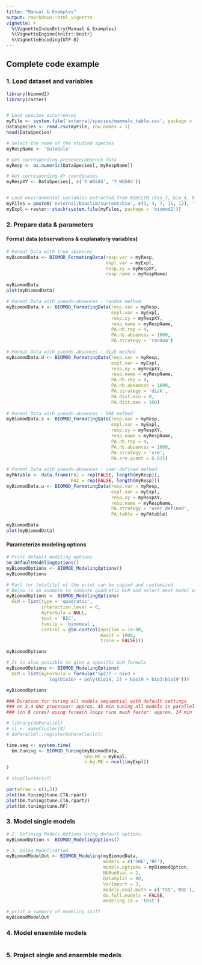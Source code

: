 ```yaml
---
title: "Manual & Examples"
output: rmarkdown::html_vignette
vignette: >
  %\VignetteIndexEntry{Manual & Examples}
  %\VignetteEngine{knitr::knitr}
  %\VignetteEncoding{UTF-8}
---
```


<link rel="stylesheet" href="https://use.fontawesome.com/releases/v5.0.13/css/all.css" integrity="sha384-DNOHZ68U8hZfKXOrtjWvjxusGo9WQnrNx2sqG0tfsghAvtVlRW3tvkXWZh58N9jp" crossorigin="anonymous">



## <i class="fas fa-code"></i> Complete code example

### 1. Load dataset and variables

```R
library(biomod2)
library(raster)


# Load species occurrences
myFile <- system.file('external/species/mammals_table.csv', package = 'biomod2')
DataSpecies <- read.csv(myFile, row.names = 1)
head(DataSpecies)

# Select the name of the studied species
myRespName <- 'GuloGulo'

# Get corresponding presence/absence data
myResp <- as.numeric(DataSpecies[, myRespName])

# Get corresponding XY coordinates
myRespXY <- DataSpecies[, c('X_WGS84', 'Y_WGS84')]


# Load environmental variables extracted from BIOCLIM (bio_3, bio_4, bio_7, bio_11 & bio_12)
myFiles = paste0('external/bioclim/current/bio', c(3, 4, 7, 11, 12), '.grd')
myExpl = raster::stack(system.file(myFiles, package = 'biomod2'))
```


### 2. Prepare data & parameters

#### Format data (observations & explanatory variables)

```R
# Format Data with true absences
myBiomodData <- BIOMOD_FormatingData(resp.var = myResp,
                                     expl.var = myExpl,
                                     resp.xy = myRespXY,
                                     resp.name = myRespName)

myBiomodData
plot(myBiomodData)
```

```R
# Format Data with pseudo-absences : random method
myBiomodData.r <- BIOMOD_FormatingData(resp.var = myResp,
                                       expl.var = myExpl,
                                       resp.xy = myRespXY,
                                       resp.name = myRespName,
                                       PA.nb.rep = 4,
                                       PA.nb.absences = 1000,
                                       PA.strategy = 'random')
                                       
# Format Data with pseudo-absences : disk method
myBiomodData.d <- BIOMOD_FormatingData(resp.var = myResp,
                                       expl.var = myExpl,
                                       resp.xy = myRespXY,
                                       resp.name = myRespName,
                                       PA.nb.rep = 4,
                                       PA.nb.absences = 1000,
                                       PA.strategy = 'disk',
                                       PA.dist.min = 0,
                                       PA.dist.max = 100)
                                       
# Format Data with pseudo-absences : SRE method
myBiomodData.s <- BIOMOD_FormatingData(resp.var = myResp,
                                       expl.var = myExpl,
                                       resp.xy = myRespXY,
                                       resp.name = myRespName,
                                       PA.nb.rep = 4,
                                       PA.nb.absences = 1000,
                                       PA.strategy = 'sre',
                                       PA.sre.quant = 0.025)
                                       
# Format Data with pseudo-absences : user.defined method
myPAtable <- data.frame(PA1 = rep(FALSE, length(myResp)),
                        PA2 = rep(FALSE, length(myResp)))
myBiomodData.u <- BIOMOD_FormatingData(resp.var = myResp,
                                       expl.var = myExpl,
                                       resp.xy = myRespXY,
                                       resp.name = myRespName,
                                       PA.strategy = 'user.defined',
                                       PA.table = myPAtable)

myBiomodData
plot(myBiomodData)
```

#### Parameterize modeling options

```R
# Print default modeling options
bm_DefaultModelingOptions()
myBiomodOptions <- BIOMOD_ModelingOptions()
myBiomodOptions

# Part (or totality) of the print can be copied and customized
# Below is an example to compute quadratic GLM and select best model with 'BIC' criterium
myBiomodOptions <- BIOMOD_ModelingOptions(
  GLM = list(type = 'quadratic',
             interaction.level = 0,
             myFormula = NULL,
             test = 'BIC',
             family = 'binomial',
             control = glm.control(epsilon = 1e-08,
                                   maxit = 1000,
                                   trace = FALSE)))

myBiomodOptions

# It is also possible to give a specific GLM formula
myBiomodOptions <- BIOMOD_ModelingOptions(
  GLM = list(myFormula = formula('Sp277 ~ bio3 +
                log(bio10) + poly(bio16, 2) + bio19 + bio3:bio19')))

myBiomodOptions
```

```R
### Duration for turing all models sequential with default settings 
### on 3.4 GHz processor: approx. 45 min tuning all models in parallel
### (on 8 cores) using foreach loops runs much faster: approx. 14 min

# library(doParallel)
# cl <- makeCluster(8)
# doParallel::registerDoParallel(cl) 

time.seq <- system.time(
  bm.tuning <- BIOMOD_Tuning(myBiomodData,
                             env.ME = myExpl,
                             n.bg.ME = ncell(myExpl))
)

# stopCluster(cl)

par(mfrow = c(1,3))
plot(bm.tuning$tune.CTA.rpart)
plot(bm.tuning$tune.CTA.rpart2)
plot(bm.tuning$tune.RF)
```


### 3. Model single models

```R
# 2. Defining Models Options using default options.
myBiomodOption <- BIOMOD_ModelingOptions()

# 3. Doing Modelisation
myBiomodModelOut <- BIOMOD_Modeling(myBiomodData,
                                    models = c('SRE','RF'),
                                    models.options = myBiomodOption,
                                    NbRunEval = 2,
                                    DataSplit = 80,
                                    VarImport = 3,
                                    models.eval.meth = c('TSS','ROC'),
                                    do.full.models = FALSE,
                                    modeling.id = 'test')

# print a summary of modeling stuff
myBiomodModelOut
```

### 4. Model ensemble models

```R

```

### 5. Project single and ensemble models

```R

```


